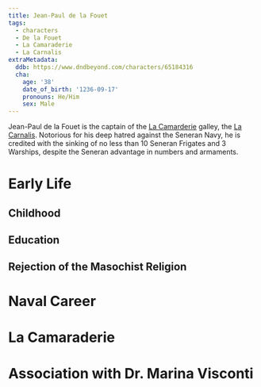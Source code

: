 ```yaml
---
title: Jean-Paul de la Fouet
tags:
  - characters
  - De la Fouet
  - La Camaraderie
  - La Carnalis
extraMetadata:
  ddb: https://www.dndbeyond.com/characters/65184316
  cha:
    age: '38'
    date_of_birth: '1236-09-17'
    pronouns: He/Him
    sex: Male
---
```


<Stub />

Jean-Paul de la Fouet is the captain of the [La Camarderie](../organizations/la-camaraderie.mdx) galley, the [La Carnalis](../vehicles/la-carnalis.mdx). Notorious for his deep hatred against the Seneran Navy, he is credited with the sinking of no less than 10 Seneran Frigates and 3 Warships, despite the Seneran advantage in numbers and armaments.

# Early Life

## Childhood

## Education

## Rejection of the Masochist Religion

# Naval Career

# La Camaraderie

# Association with Dr. Marina Visconti